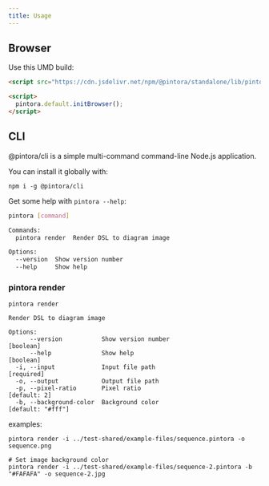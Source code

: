 ```yaml
---
title: Usage
---
```


## Browser

Use this UMD build:

```html
<script src="https://cdn.jsdelivr.net/npm/@pintora/standalone/lib/pintora-standalone.umd.js"></script>

<script>
  pintora.default.initBrowser();
</script>
```

## CLI

@pintora/cli is a simple multi-command command-line Node.js application.

You can install it globally with:

```
npm i -g @pintora/cli
```

Get some help with `pintora --help`:

```bash
pintora [command]

Commands:
  pintora render  Render DSL to diagram image

Options:
  --version  Show version number                                       [boolean]
  --help     Show help                                                 [boolean]
```

### pintora render

```
pintora render

Render DSL to diagram image

Options:
      --version           Show version number                          [boolean]
      --help              Show help                                    [boolean]
  -i, --input             Input file path                             [required]
  -o, --output            Output file path
  -p, --pixel-ratio       Pixel ratio                               [default: 2]
  -b, --background-color  Background color                     [default: "#fff"]
```

examples:

```
pintora render -i ../test-shared/example-files/sequence.pintora -o sequence.png

# Set image background color
pintora render -i ../test-shared/example-files/sequence-2.pintora -b "#FAFAFA" -o sequence-2.jpg
```
